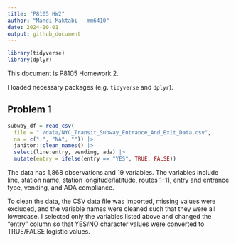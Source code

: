 ```yaml
---
title: "P8105 HW2"
author: "Mahdi Maktabi - mm6410"
date: 2024-10-01
output: github_document
---
```


```r
library(tidyverse)
library(dplyr)
```

This document is P8105 Homework 2.

I loaded necessary packages (e.g. `tidyverse` and `dplyr`). 

## Problem 1

```r
subway_df = read_csv(
  file = "./data/NYC_Transit_Subway_Entrance_And_Exit_Data.csv",
  na = c(".", "NA", "")) |> 
  janitor::clean_names() |> 
  select(line:entry, vending, ada) |> 
  mutate(entry = ifelse(entry == "YES", TRUE, FALSE))
```

The data has 1,868 observations and 19 variables. The variables include line, station name, station longitude/latitude, routes 1-11, entry and entrance type, vending, and ADA compliance. 

To clean the data, the CSV data file was imported, missing values were excluded, and the variable names were cleaned such that they were all lowercase. I selected only the variables listed above and changed the "entry" column so that YES/NO character values were converted to TRUE/FALSE logistic values.



